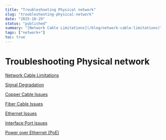 ```yaml
---
title: "Troubleshooting Physical network"
slug: "troubleshooting-physical-network"
date: "2025-10-29"
status: "published"
summary: "[Network Cable Limitations](/blog/network-cable-limitations)"
tags: ["network+"]
toc: true
---
```


# Troubleshooting Physical network

[Network Cable Limitations](/blog/network-cable-limitations)


[Signal Degradation](/blog/signal-degradation)

[Copper Cable Issues](/blog/copper-cable-issues)

[Fiber Cable Issues](/blog/fiber-cable-issues)

[Ethernet Issues](/blog/ethernet-issues)

[Interface Port Issues](/blog/interface-port-issues)

[Power over Ethernet (PoE) ](/blog/power-over-ethernet-poe)
